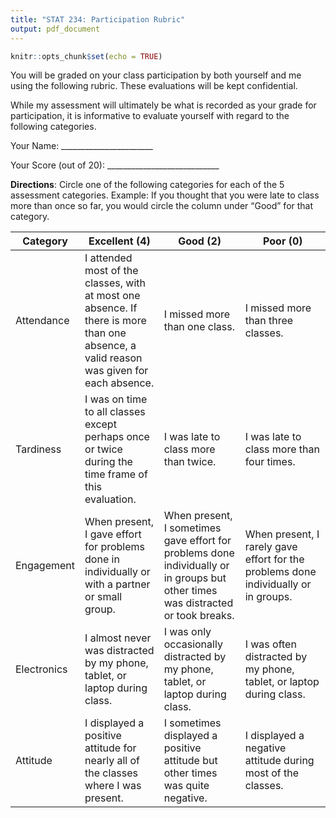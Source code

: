 ```yaml
---
title: "STAT 234: Participation Rubric"
output: pdf_document
---
```


```r
knitr::opts_chunk$set(echo = TRUE)
```

You will be graded on your class participation by both yourself and me using the following rubric. These evaluations will be kept confidential. 

While my assessment will ultimately be what is recorded as your grade for participation, it is informative to evaluate yourself with regard to the following categories.

Your Name: _______________________

Your Score (out of 20): ____________________________

__Directions__: Circle one of the following categories for each of the 5 assessment categories. Example: If you thought that you were late to class more than once so far, you would circle the column under "Good" for that category.

| Category | Excellent (4) | Good (2) | Poor (0) |
| ------- | ------------------- | ------------------- | --------------------- |
| Attendance | I attended most of the classes, with at most one absence. If there is more than one absence, a valid reason was given for each absence. | I missed more than one class. | I missed more than three classes. |
| Tardiness | I was on time to all classes except perhaps once or twice during the time frame of this evaluation. | I was late to class more than twice. | I was late to class more than four times. |
| Engagement | When present, I gave effort for problems done in individually or with a partner or small group. | When present, I sometimes gave effort for problems done individually or in groups but other times was distracted or took breaks. | When present, I rarely gave effort for the problems done individually or in groups.|
| Electronics | I almost never was distracted by my phone, tablet, or laptop during class. | I was only occasionally distracted by my phone, tablet, or laptop during class. | I was often distracted by my phone, tablet, or laptop during class. |
| Attitude | I displayed a positive attitude for nearly all of the classes where I was present. | I sometimes displayed a positive attitude but other times was quite negative. | I displayed a negative attitude during most of the classes. |
